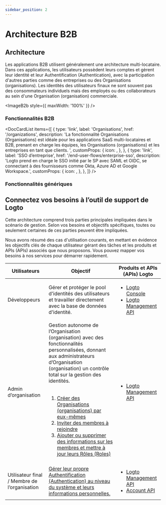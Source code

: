```yaml
---
sidebar_position: 2
---
```




# Architecture B2B

## Architecture

Les applications B2B utilisent généralement une architecture multi-locataire. Dans ces applications, les utilisateurs possèdent leurs comptes et gèrent leur identité et leur Authentification (Authentication), avec la participation d'autres parties comme des entreprises ou des Organisations (organisations). Les identités des utilisateurs finaux ne sont souvent pas des consommateurs individuels mais des employés ou des collaborateurs au sein d'une Organisation (organisation) commerciale.

<ImageB2b style={{ maxWidth: '100%' }} />

### Fonctionnalités B2B

<DocCardList
  items={[
    {
      type: 'link',
      label: 'Organisations',
      href: '/organizations',
      description:
        'La fonctionnalité Organisations (Organisations) est idéale pour les applications SaaS multi-locataires et B2B, prenant en charge les équipes, les Organisations (organisations) et les entreprises en tant que clients. ',
      customProps: {
        icon: <OrganizationIcon />,
      },
    },
    {
      type: 'link',
      label: 'SSO d’entreprise',
      href: '/end-user-flows/enterprise-sso',
      description:
        'Logto prend en charge le SSO initié par le SP avec SAML et OIDC, se connectant à des fournisseurs comme Okta, Azure AD et Google Workspace.',
      customProps: {
        icon: <SsoIcon />,
      },
    },
  ]}
/>

### Fonctionnalités génériques

<GenericFeatures />

## Connectez vos besoins à l’outil de support de Logto

Cette architecture comprend trois parties principales impliquées dans le scénario de gestion. Selon vos besoins et objectifs spécifiques, toutes ou seulement certaines de ces parties peuvent être impliquées.

Nous avons résumé des cas d'utilisation courants, en mettant en évidence les objectifs clés de chaque utilisateur gérant des tâches et les produits et APIs (APIs) associés que nous proposons. Vous pouvez mapper vos besoins à nos services pour démarrer rapidement.

| Utilisateurs                                 | Objectif                                                                                                                                                                                                                                                                                                                                                                                                                                                                                                                                                                                                                                    | Produits et APIs (APIs) Logto                                                                                                                    |
| -------------------------------------------- | ------------------------------------------------------------------------------------------------------------------------------------------------------------------------------------------------------------------------------------------------------------------------------------------------------------------------------------------------------------------------------------------------------------------------------------------------------------------------------------------------------------------------------------------------------------------------------------------------------------------------------------------- | ------------------------------------------------------------------------------------------------------------------------------------------------ |
| Développeurs                                 | Gérer et protéger le pool d'identités des utilisateurs et travailler directement avec la base de données d'identité.                                                                                                                                                                                                                                                                                                                                                                                                                                                                                                                        | <ul><li>[Logto Console](https://cloud.logto.io)</li><li>[Logto Management API](https://openapi.logto.io)</li></ul>                               |
| Admin d’organisation                         | Gestion autonome de l’Organisation (organisation) avec des fonctionnalités personnalisées, donnant aux administrateurs d’Organisation (organisation) un contrôle total sur la gestion des identités.<br /><br /><ol><li>[Créer des Organisations (organisations) par eux-mêmes](/end-user-flows/organization-experience/create-organization)</li><li>[Inviter des membres à rejoindre](/end-user-flows/organization-experience/invite-organization-members)</li><li>[Ajouter ou supprimer des informations sur les membres et mettre à jour leurs Rôles (Roles)](/end-user-flows/organization-experience/organization-management)</li></ol> | <ul><li>[Logto Management API](https://openapi.logto.io)</li></ul>                                                                               |
| Utilisateur final / Membre de l’organisation | [Gérer leur propre Authentification (Authentication) au niveau du système et leurs informations personnelles.](/end-user-flows)                                                                                                                                                                                                                                                                                                                                                                                                                                                                                                             | <ul><li>[Logto Management API](https://openapi.logto.io)</li><li>[Account API](https://openapi.logto.io/group/endpoint-account-center)</li></ul> |

<RelatedResource />
